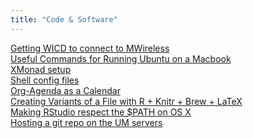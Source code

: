 ```yaml
---
title: "Code & Software"
---
```


[Getting WICD to connect to MWireless](wicd_mwireless.html)  
[Useful Commands for Running Ubuntu on a Macbook](macbook_ubuntu.html)  
[XMonad setup](xmonad.html)  
[Shell config files](bashconfigs.html)  
[Org-Agenda as a Calendar](org_agenda_calendar.html)  
[Creating Variants of a File with R + Knitr + Brew + LaTeX](R_knitr_latex.html)  
[Making RStudio respect the $PATH on OS X](rstudio_path.html)  
[Hosting a git repo on the UM servers](hosting_git_umich.html)

